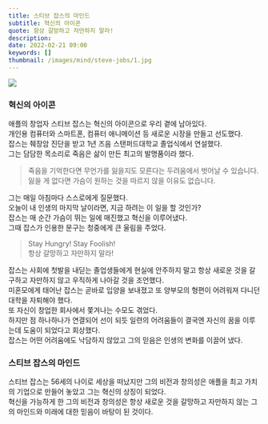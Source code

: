 ```yaml
---
title: 스티브 잡스의 마인드
subtitle: 혁신의 아이콘
quote: 항상 갈망하고 자만하지 말라!
description: 
date: 2022-02-21 09:00
keywords: []
thumbnail: /images/mind/steve-jobs/1.jpg
---
```


![](/images/mind/steve-jobs/1.jpg)

### 혁신의 아이콘

애플의 창업자 스티브 잡스는 혁신의 아이콘으로 우리 곁에 남아있다.  
개인용 컴퓨터와 스마트폰, 컴퓨터 애니메이션 등 새로운 시장을 만들고 선도했다.  
잡스는 췌장암 진단을 받고 1년 즈음 스탠퍼드대학교 졸업식에서 연설했다.  
그는 담담한 목소리로 죽음은 삶이 만든 최고의 발명품이라 했다.

> 죽음을 기억한다면 무언가를 잃을지도 모른다는 두려움에서 벗어날 수 있습니다.  
> 잃을 게 없다면 가슴이 원하는 것을 따르지 않을 이유도 없습니다.

그는 매일 아침마다 스스로에게 질문했다.  
오늘이 내 인생의 마지막 날이라면, 지금 하려는 이 일을 할 것인가?  
잡스는 매 순간 가슴이 뛰는 일에 매진했고 혁신을 이루어냈다.  
그때 잡스가 인용한 문구는 청중에게 큰 울림을 주었다.

> Stay Hungry! Stay Foolish!  
> 항상 갈망하고 자만하지 말라!

잡스는 사회에 첫발을 내딛는 졸업생들에게 현실에 안주하지 말고 항상 새로운 것을 갈구하고 자만하지 않고 우직하게 나아갈 것을 조언했다.  
미혼모에게 태어난 잡스는 곧바로 입양을 보내졌고 또 양부모의 형편이 어려워져 다니던 대학을 자퇴해야 했다.  
또 자신이 창업한 회사에서 쫓겨나는 수모도 겪었다.  
하지만 점 하나하나가 연결되어 선이 되듯 일련의 어려움들이 결국엔 자신의 꿈을 이루는데 도움이 되었다고 회상했다.  
잡스는 어떤 어려움에도 낙담하지 않았고 그의 믿음은 인생의 변화를 이끌어 냈다.

### 스티브 잡스의 마인드

스티브 잡스는 56세의 나이로 세상을 떠났지만 그의 비전과 창의성은 애플을 최고 가치의 기업으로 만들어 놓았고 그는 혁신의 상징이 되었다.  
혁신을 가능하게 한 그의 비전과 창의성은 항상 새로운 것을 갈망하고 자만하지 않는 그의 마인드와 미래에 대한 믿음이 바탕이 된 것이다.